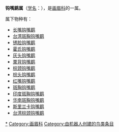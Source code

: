 {{Automatic taxobox
| name = 钩嘴鹛属
| taxon = Pomatorhinus
| authority = {{link-en|托马斯·霍斯菲尔德|Thomas Horsfield|Horsfield}}, 1821
| subdivision_ranks = [[物种|种]]
| subdivision = 见正文
}}

'''钩嘴鹛属'''（[[学名|学名]]：{{lang|la|''Pomatorhinus''}}），是[[画眉科|画眉科]]的一属。

属下物种有：
* [[长嘴钩嘴鹛|长嘴钩嘴鹛]] {{lang|la|''Pomatorhinus hypoleucos''}}
* [[台湾斑胸钩嘴鹛|台湾斑胸钩嘴鹛]] {{lang|la|''Pomatorhinus erythrocnemis''}}
* [[锈脸钩嘴鹛|锈脸钩嘴鹛]] {{lang|la|''Pomatorhinus erythrogenys''}}
* [[霍氏钩嘴鹛|霍氏钩嘴鹛]] {{lang|la|''Pomatorhinus horsfieldii''}}
* [[灰头钩嘴鹛|灰头钩嘴鹛]] {{lang|la|''Pomatorhinus schisticeps''}}
* [[栗背钩嘴鹛|栗背钩嘴鹛]] {{lang|la|''Pomatorhinus montanus''}}
* [[棕颈钩嘴鹛|棕颈钩嘴鹛]] {{lang|la|''Pomatorhinus ruficollis''}}
* [[棕头钩嘴鹛|棕头钩嘴鹛]] {{lang|la|''Pomatorhinus ochraceiceps''}}
* [[红嘴钩嘴鹛|红嘴钩嘴鹛]] {{lang|la|''Pomatorhinus ferruginosus''}}
* [[斑胸钩嘴鹛|斑胸钩嘴鹛]] {{lang|la|''Pomatorhinus gravivox''}}
* [[印度斑胸钩嘴鹛|印度斑胸钩嘴鹛]] {{lang|la|''Pomatorhinus mcclellandi''}}
* [[华南斑胸钩嘴鹛|华南斑胸钩嘴鹛]] {{lang|la|''Pomatorhinus swinhoei''}}
* [[斯里兰卡钩嘴鹛|斯里兰卡钩嘴鹛]] {{lang|la|''Pomatorhinus melanurus''}}
* [[台湾棕颈钩嘴鹛|台湾棕颈钩嘴鹛]] {{lang|la|''Pomatorhinus musicus''}}
{{Taxonbar|from=Q735456}}

[[Category:钩嘴鹛属|*]]
[[Category:画眉科|Category:画眉科]]
[[Category:由机器人创建的鸟类条目|Category:由机器人创建的鸟类条目]]
